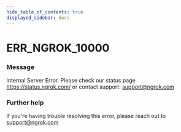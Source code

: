 ```yaml
---
hide_table_of_contents: true
displayed_sidebar: docs
---
```



# ERR_NGROK_10000

### Message

Internal Server Error. Please check our status page https://status.ngrok.com/ or contact support: support@ngrok.com

<ErrorDetails error="err_ngrok_10000" />

### Further help

If you're having trouble resolving this error, please reach out to [support@ngrok.com](mailto:support@ngrok.com?subject=Help%20with%20ERR_NGROK_10000)

